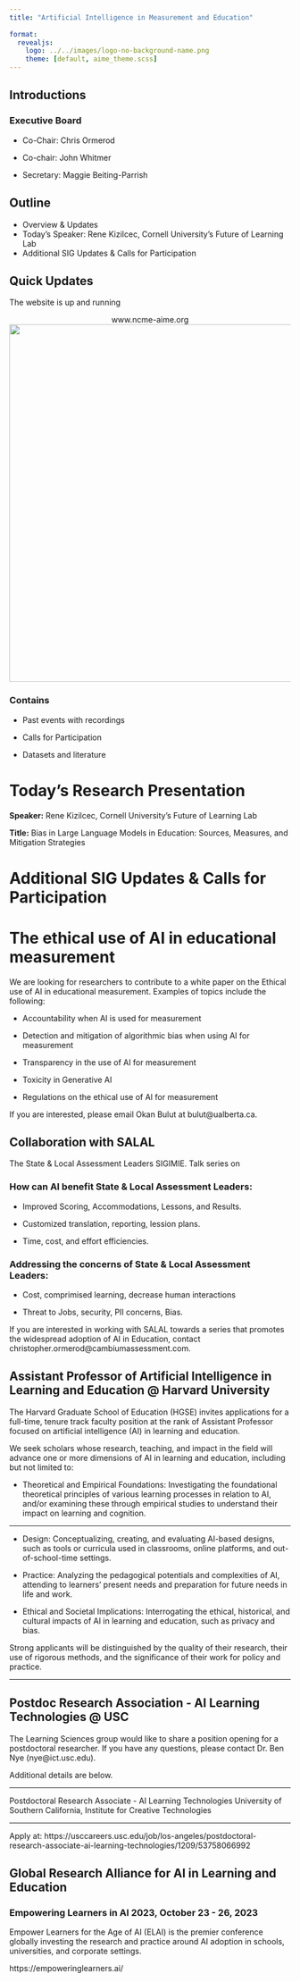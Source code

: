 ```yaml
---
title: "Artificial Intelligence in Measurement and Education"
 
format: 
  revealjs:
    logo: ../../images/logo-no-background-name.png
    theme: [default, aime_theme.scss]
---
```


## Introductions

### Executive Board

-   Co-Chair: Chris Ormerod

-   Co-chair: John Whitmer

-   Secretary: Maggie Beiting-Parrish

## Outline

-   Overview & Updates
-   Today's Speaker: Rene Kizilcec, Cornell University's Future of Learning Lab
-   Additional SIG Updates & Calls for Participation

## Quick Updates

The website is up and running

<center>www.ncme-aime.org</center>

<center>![](website.jpg){width="640"}</center>

### Contains

- Past events with recordings

- Calls for Participation

- Datasets and literature

# Today's Research Presentation

**Speaker:** Rene Kizilcec, Cornell University's Future of Learning Lab

**Title:** Bias in Large Language Models in Education: Sources, Measures, and Mitigation Strategies

# Additional SIG Updates & Calls for Participation

# The ethical use of AI in educational measurement

We are looking for researchers to contribute to a white paper on the Ethical use of AI in educational measurement. Examples of topics include the following:

-   Accountability when AI is used for measurement

-   Detection and mitigation of algorithmic bias when using AI for measurement

-   Transparency in the use of AI for measurement

-   Toxicity in Generative AI

-   Regulations on the ethical use of AI for measurement

If you are interested, please email Okan Bulut at bulut\@ualberta.ca.

## Collaboration with SALAL

The State & Local Assessment Leaders SIGIMIE. Talk series on

### How can AI benefit State & Local Assessment Leaders:

- Improved Scoring, Accommodations, Lessons, and Results.

- Customized translation, reporting, lession plans.

- Time, cost, and effort efficiencies. 

### Addressing the concerns of State & Local Assessment Leaders:

- Cost, comprimised learning, decrease human interactions

- Threat to Jobs, security, PII concerns, Bias.

If you are interested in working with SALAL towards a series that promotes the widespread adoption of AI in Education, contact christopher.ormerod\@cambiumassessment.com.


## Assistant Professor of Artificial Intelligence in Learning and Education \@ Harvard University

The Harvard Graduate School of Education (HGSE) invites applications for a full-time, tenure track faculty position at the rank of Assistant Professor focused on artificial intelligence (AI) in learning and education.

We seek scholars whose research, teaching, and impact in the field will advance one or more dimensions of AI in learning and education, including but not limited to:

-   Theoretical and Empirical Foundations: Investigating the foundational theoretical principles of various learning processes in relation to AI, and/or examining these through empirical studies to understand their impact on learning and cognition.

---

-   Design: Conceptualizing, creating, and evaluating AI-based designs, such as tools or curricula used in classrooms, online platforms, and out-of-school-time settings.

-   Practice: Analyzing the pedagogical potentials and complexities of AI, attending to learners' present needs and preparation for future needs in life and work.

-   Ethical and Societal Implications: Interrogating the ethical, historical, and cultural impacts of AI in learning and education, such as privacy and bias.

Strong applicants will be distinguished by the quality of their research, their use of rigorous methods, and the significance of their work for policy and practice.

---

## Postdoc Research Association - AI Learning Technologies \@ USC

The Learning Sciences group would like to share a position opening for a postdoctoral researcher. If you have any questions, please contact Dr. Ben Nye (nye\@ict.usc.edu).

Additional details are below.

<hr>

Postdoctoral Research Associate - AI Learning Technologies University of Southern California, Institute for Creative Technologies

<hr>

Apply at: https://usccareers.usc.edu/job/los-angeles/postdoctoral-research-associate-ai-learning-technologies/1209/53758066992

## Global Research Alliance for AI in Learning and Education

### Empowering Learners in AI 2023, October 23 - 26, 2023

Empower Learners for the Age of AI (ELAI) is the premier conference globally investing the research and practice around AI adoption in schools, universities, and corporate settings.

https://empoweringlearners.ai/